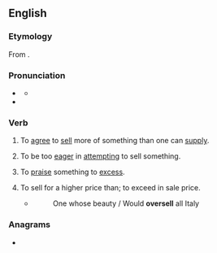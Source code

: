 ==English==

===Etymology===
From {{prefix|en|over|sell}}.

===Pronunciation===
* {{a|US}} {{IPA|en|/oʊ.vɚ.sɛl/}}
** {{audio|en|LL-Q1860 (eng)-Vealhurl-oversell.wav|Audio (UK)}}
* {{rhymes|en|ɛl}}

===Verb===
{{en-verb|oversells|overselling|oversold}}

# {{lb|en|transitive}} To [[agree]] to [[sell]] more of something than one can [[supply]].
# {{lb|en|transitive}} To be too [[eager]] in [[attempting]] to sell something.
# {{lb|en|transitive}} To [[praise]] something to [[excess]].
# {{lb|en|transitive|obsolete}} To sell for a higher price than; to exceed in sale price.
#* {{RQ:BFCT|The Chances}}
#*: One whose beauty / Would '''oversell''' all Italy

===Anagrams===
* {{anagrams|en|a=eellorsv|Voellers|verolles}}